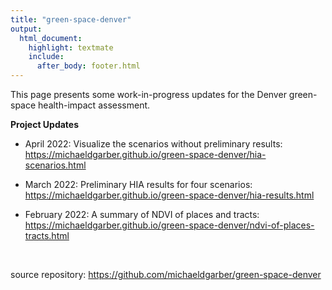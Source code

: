 ```yaml
---
title: "green-space-denver"
output:
  html_document:
    highlight: textmate
    include:
      after_body: footer.html
---
```


This page presents some work-in-progress updates for the Denver green-space health-impact assessment.

**Project Updates**

-   April 2022: Visualize the scenarios without preliminary results: <https://michaeldgarber.github.io/green-space-denver/hia-scenarios.html>

-   March 2022: Preliminary HIA results for four scenarios: <https://michaeldgarber.github.io/green-space-denver/hia-results.html>

-   February 2022: A summary of NDVI of places and tracts: <https://michaeldgarber.github.io/green-space-denver/ndvi-of-places-tracts.html>


<br>

source repository: <https://github.com/michaeldgarber/green-space-denver>
